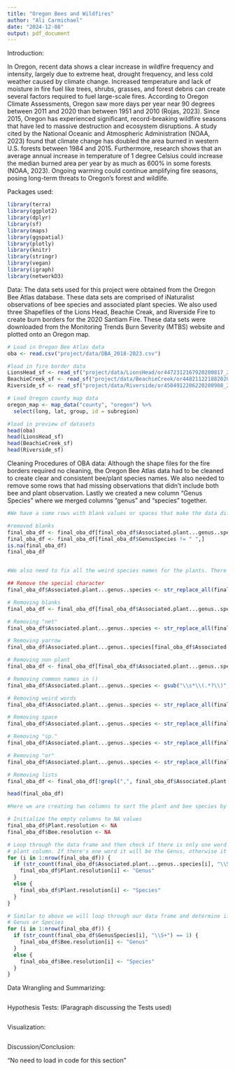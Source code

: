 ```yaml
---
title: "Oregon Bees and Wildfires"
author: "Ali Carmichael"
date: "2024-12-08"
output: pdf_document
---
```

Introduction:

In Oregon, recent data shows a clear increase in wildfire frequency and intensity, largely due to extreme heat, drought frequency, and less cold weather caused by climate change. Increased temperature and lack of moisture in fire fuel like trees, shrubs, grasses, and forest debris can create several factors required to fuel large-scale fires. According to Oregon Climate Assessments, Oregon saw more days per year near 90 degrees between 2011 and 2020 than between 1951 and 2010 (Rojas, 2023). Since 2015, Oregon has experienced significant, record-breaking wildfire seasons that have led to massive destruction and ecosystem disruptions. A study cited by the National Oceanic and Atmospheric Administration (NOAA, 2023) found that climate change has doubled the area burned in western U.S. forests between 1984 and 2015. Furthermore, research shows that an average annual increase in temperature of 1 degree Celsius could increase the median burned area per year by as much as 600% in some forests (NOAA, 2023). Ongoing warming could continue amplifying fire seasons, posing long-term threats to Oregon’s forest and wildlife. 

Packages used:
```r
library(terra)
library(ggplot2)
library(dplyr)
library(sf)
library(maps)
library(ggspatial)
library(plotly)
library(knitr)
library(stringr)
library(vegan)
library(igraph)
library(networkD3)
```


Data:
The data sets used for this project were obtained from the Oregon Bee Atlas database. These data sets are comprised of iNaturalist observations of bee species and associated plant species. We also used three Shapefiles of the Lions Head, Beachie Creak, and Riverside Fire to create burn borders for the 2020 Santiam Fire. These data sets were downloaded from the Monitoring Trends Burn Severity (MTBS) website and plotted onto an Oregon map.

```r

# Load in Oregon Bee Atlas data
oba <- read.csv("project/data/OBA_2018-2023.csv") 

#load in fire border data
LionsHead_sf <- read_sf("project/data/LionsHead/or4472312167920200817_20200810_20210810_burn_bndy.shp")
BeachieCreek_sf <- read_sf("project/data/BeachieCreek/or4482112218820200816_20200810_20210810_burn_bndy.shp")
Riverside_sf <- read_sf("project/data/Riverside/or4504912206220200908_20190720_20210725_burn_bndy.shp")

# Load Oregon county map data
oregon_map <- map_data("county", "oregon") %>% 
  select(long, lat, group, id = subregion)  

#load in preview of datasets
head(oba)
head(LionsHead_sf)
head(BeachieCreek_sf)
head(Riverside_sf)
```

Cleaning Procedures of OBA data:
Although the shape files for the fire borders required no cleaning, the Oregon Bee Atlas data had to be cleaned to create clear and consistent bee/plant species names. We also needed to remove some rows that had missing observations that didn't include both bee and plant observation. Lastly we created a new column "Genus Species" where we merged columns "genus" and "species" together.
```r
#We have a some rows with blank values or spaces that make the data difficult to use, we will remove these to make analysis easier.

#removed blanks
final_oba_df <- final_oba_df[final_oba_df$Associated.plant...genus..species != "",]
final_oba_df <- final_oba_df[final_oba_df$GenusSpecies != " ",]
is.na(final_oba_df)
final_oba_df


#We also need to fix all the weird species names for the plants. There are a lot of weird names that make analysis challenging.

## Remove the special character
final_oba_df$Associated.plant...genus..species <- str_replace_all(final_oba_df$Associated.plant...genus..species, "\x92", "")

# Removing blanks
final_oba_df <- final_oba_df[final_oba_df$Associated.plant...genus..species != "",]

# Removing "net"
final_oba_df$Associated.plant...genus..species <- str_replace_all(final_oba_df$Associated.plant...genus..species, "net", "")

# Removing yarrow
final_oba_df$Associated.plant...genus..species[final_oba_df$Associated.plant...genus..species == "Yarrow"] <- "Achillea millefollium"

# Removing non plant
final_oba_df <- final_oba_df[final_oba_df$Associated.plant...genus..species != "Weedy yellow comp.",]

# Removing common names in ()
final_oba_df$Associated.plant...genus..species <- gsub("\\s*\\(.*?\\)", "", final_oba_df$Associated.plant...genus..species)

# Removing weird words
final_oba_df$Associated.plant...genus..species <- str_replace_all(final_oba_df$Associated.plant...genus..species, ",.*$", "")

# Removing space
final_oba_df$Associated.plant...genus..species <- str_replace_all(final_oba_df$Associated.plant...genus..species, "\\s+$", "")

# Removing "sp."
final_oba_df$Associated.plant...genus..species <- str_replace_all(final_oba_df$Associated.plant...genus..species, " sp$", " sp.")

# Removing "or"
final_oba_df$Associated.plant...genus..species <- str_replace_all(final_oba_df$Associated.plant...genus..species, " or .*", "")

# Removing lists
final_oba_df <- final_oba_df[!grepl(",", final_oba_df$Associated.plant...genus..species),]

head(final_oba_df)

#Here we are creating two columns to sort the plant and bee species by genus and species. When we make our networks it will make it easier to have just the genus and species sorted. We will start with identifying the species resolution then we will drop the values that are missing a genus or species.

# Initialize the empty columns to NA values
final_oba_df$Plant.resolution <- NA
final_oba_df$Bee.resolution <- NA

# Loop through the data frame and then check if there is only one word in the
# plant column. If there's one word it will be the Genus, otherwise it's species.
for (i in 1:nrow(final_oba_df)) {
  if (str_count(final_oba_df$Associated.plant...genus..species[i], "\\S+") == 1) {
    final_oba_df$Plant.resolution[i] <- "Genus"
  }
  else {
    final_oba_df$Plant.resolution[i] <- "Species"
  }
}

# Similar to above we will loop through our data frame and determine if the Bee resolution is
# Genus or Species
for (i in 1:nrow(final_oba_df)) {
  if (str_count(final_oba_df$GenusSpecies[i], "\\S+") == 1) {
    final_oba_df$Bee.resolution[i] <- "Genus"
  }
  else {
    final_oba_df$Bee.resolution[i] <- "Species"
  }
}
```

Data Wrangling and Summarizing:
```r

```

Hypothesis Tests:
(Paragraph discussing the Tests used)
```r

```

Visualization:
```r

```


Discussion/Conclusion:

"No need to load in code for this section"





